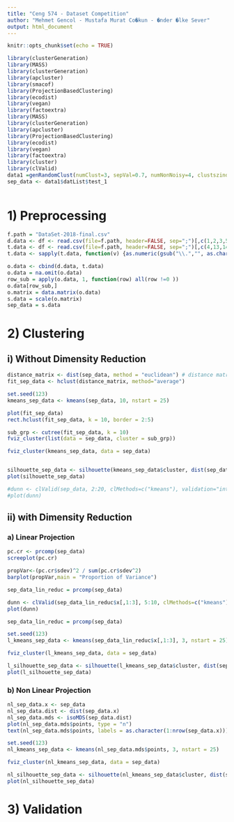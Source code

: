 ```yaml
---
title: "Ceng 574 - Dataset Competition"
author: "Mehmet Gencol - Mustafa Murat Co�kun - �nder �lke Sever"
output: html_document
---
```


```r
knitr::opts_chunk$set(echo = TRUE)
```

```r
library(clusterGeneration)
library(MASS)
library(clusterGeneration)
library(apcluster)
library(smacof)
library(ProjectionBasedClustering)
library(ecodist)
library(vegan)
library(factoextra)
library(MASS)
library(clusterGeneration)
library(apcluster)
library(ProjectionBasedClustering)
library(ecodist)
library(vegan)
library(factoextra)
library(cluster)
library(clValid)
data1 =genRandomClust(numClust=3, sepVal=0.7, numNonNoisy=4, clustszind=3, clustSizes=c(20,20,20))
sep_data <- data1$datList$test_1



```

# 1) Preprocessing
```r
f.path = "DataSet-2018-final.csv"
d.data <- df <- read.csv(file=f.path, header=FALSE, sep=";")[,c(1,2,3,5,6,7,8,9,10,11,12,15,16)]
t.data <- df <- read.csv(file=f.path, header=FALSE, sep=";")[,c(4,13,14,17)]
t.data <- sapply(t.data, function(v) {as.numeric(gsub("\\.","", as.character(v)))})

o.data <- cbind(d.data, t.data)
o.data = na.omit(o.data)
row_sub = apply(o.data, 1, function(row) all(row !=0 ))
o.data[row_sub,]
o.matrix = data.matrix(o.data)
s.data = scale(o.matrix)
sep_data = s.data
```


# 2) Clustering

## i) Without Dimensity Reduction
```r
distance_matrix <- dist(sep_data, method = "euclidean") # distance matrix
fit_sep_data <- hclust(distance_matrix, method="average")

set.seed(123)
kmeans_sep_data <- kmeans(sep_data, 10, nstart = 25)

plot(fit_sep_data)
rect.hclust(fit_sep_data, k = 10, border = 2:5)

sub_grp <- cutree(fit_sep_data, k = 10)
fviz_cluster(list(data = sep_data, cluster = sub_grp))

fviz_cluster(kmeans_sep_data, data = sep_data)


silhouette_sep_data <- silhouette(kmeans_sep_data$cluster, dist(sep_data))
plot(silhouette_sep_data)

#dunn <- clValid(sep_data, 2:20, clMethods=c("kmeans"), validation="internal")
#plot(dunn)
```


## ii) with Dimensity Reduction

### a) Linear Projection
```r
pc.cr <- prcomp(sep_data)
screeplot(pc.cr)

propVar<-(pc.cr$sdev)^2 / sum(pc.cr$sdev^2)
barplot(propVar,main = "Proportion of Variance")

sep_data_lin_reduc = prcomp(sep_data)

dunn <- clValid(sep_data_lin_reduc$x[,1:3], 5:10, clMethods=c("kmeans"), validation="internal")
plot(dunn)
```

```r
sep_data_lin_reduc = prcomp(sep_data)

set.seed(123)
l_kmeans_sep_data <- kmeans(sep_data_lin_reduc$x[,1:3], 3, nstart = 25)

fviz_cluster(l_kmeans_sep_data, data = sep_data)

l_silhouette_sep_data <- silhouette(l_kmeans_sep_data$cluster, dist(sep_data))
plot(l_silhouette_sep_data)

```

### b) Non Linear Projection

```r

nl_sep_data.x <- sep_data
nl_sep_data.dist <- dist(sep_data.x)
nl_sep_data.mds <- isoMDS(sep_data.dist)
plot(nl_sep_data.mds$points, type = "n")
text(nl_sep_data.mds$points, labels = as.character(1:nrow(sep_data.x)))

set.seed(123)
nl_kmeans_sep_data <- kmeans(nl_sep_data.mds$points, 3, nstart = 25)

fviz_cluster(nl_kmeans_sep_data, data = sep_data)

nl_silhouette_sep_data <- silhouette(nl_kmeans_sep_data$cluster, dist(sep_data))
plot(nl_silhouette_sep_data)
```

# 3) Validation

